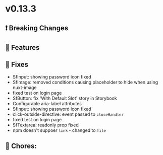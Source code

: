 
<Meta title="Releases/v0.13.x - Latest/v0.13.3/Change log" />

# v0.13.3

## ❗ Breaking Changes


## 🚀 Features


## 🐛 Fixes

- SfInput: showing password icon fixed 
- SfImage: removed conditions causing placeholder to hide when using nuxt-image
- fixed test on login page 
- SfButton: fix 'With Default Slot' story in Storybook
- Configurable aria-label attributes
- SfInput: showing password icon fixed
- click-outside-directive: event passed to `closeHandler`
- fixed test on login page
- SfTextarea: readonly prop fixed
- npm doesn't suppoer `link` - changed to `file`

## 🧹 Chores:
